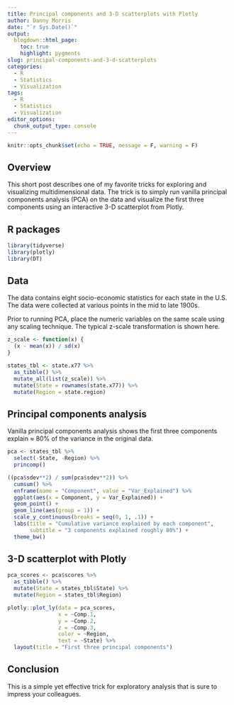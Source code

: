 ```yaml
---
title: Principal components and 3-D scatterplots with Plotly
author: Danny Morris
date: "`r Sys.Date()`"
output: 
  blogdown::html_page:
    toc: true
    highlight: pygments
slug: principal-components-and-3-d-scatterplots
categories:
  - R
  - Statistics
  - Visualization
tags:
  - R
  - Statistics
  - Visualization
editor_options: 
  chunk_output_type: console
---
```


```r
knitr::opts_chunk$set(echo = TRUE, message = F, warning = F)
```

## Overview

This short post describes one of my favorite tricks for exploring and visualizing multidimensional data. The trick is to simply run vanilla principal components analysis (PCA) on the data and visualize the first three components using an interactive 3-D scatterplot from Plotly. 

## R packages

```r
library(tidyverse)
library(plotly)
library(DT)
```

## Data

The data contains eight socio-economic statistics for each state in the U.S. The data were collected at various points in the mid to late 1900s.

Prior to running PCA, place the numeric variables on the same scale using any scaling technique. The typical z-scale transformation is shown here.

```r
z_scale <- function(x) {
  (x - mean(x)) / sd(x)
}

states_tbl <- state.x77 %>%
  as_tibble() %>%
  mutate_all(list(z_scale)) %>%
  mutate(State = rownames(state.x77)) %>%
  mutate(Region = state.region)
```

## Principal components analysis

Vanilla principal components analysis shows the first three components explain $\approx$ 80% of the variance in the original data.

```r
pca <- states_tbl %>%
  select(-State, -Region) %>%
  princomp()

((pca$sdev**2) / sum(pca$sdev**2)) %>%
  cumsum() %>%
  enframe(name = "Component", value = "Var_Explained") %>%
  ggplot(aes(x = Component, y = Var_Explained)) +
  geom_point() +
  geom_line(aes(group = 1)) +
  scale_y_continuous(breaks = seq(0, 1, .1)) +
  labs(title = "Cumulative variance explained by each component",
       subtitle = "3 components explained roughly 80%") +
  theme_bw()
```

## 3-D scatterplot with Plotly

```r
pca_scores <- pca$scores %>%
  as_tibble() %>%
  mutate(State = states_tbl$State) %>%
  mutate(Region = states_tbl$Region)

plotly::plot_ly(data = pca_scores,
                x = ~Comp.1,
                y = ~Comp.2,
                z = ~Comp.3,
                color = ~Region,
                text = ~State) %>%
  layout(title = "First three principal components")
```

## Conclusion

This is a simple yet effective trick for exploratory analysis that is sure to impress your colleagues.

